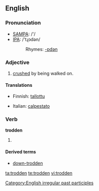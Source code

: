 ==English==

===Pronunciation===
*[[w:SAMPA|SAMPA]]: /'/
*[[w:IPA|IPA]]: /'tɻɔdən/
*:Rhymes: [[Rhymes:English:-ɒdən|-ɒdən]]

===Adjective===
{{en-adj}}
# [[crushed]] by being walked on.

====Translations====
{{trans-top|crushed by being walked on}}
*Finnish: [[tallottu]]
{{trans-mid}}
*Italian: [[calpestato]]
{{trans-bottom}}

===Verb===
'''trodden'''
# {{past participle of|[[tread]]}}

====Derived terms====
*[[down-trodden]]

[[Category:English irregular past participles]]

[[ta:trodden]]
[[te:trodden]]
[[vi:trodden]]